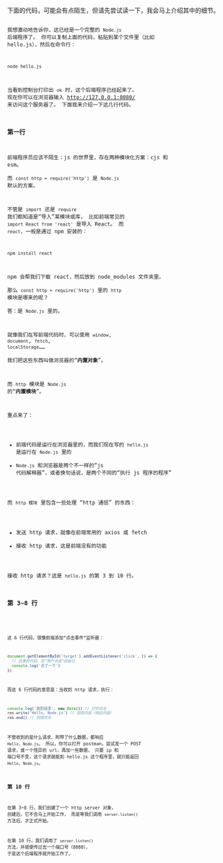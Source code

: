 
<Layout title='第一章 Hello, Node.js'>
  下面的代码，可能会有点陌生，但请先尝试读一下，我会马上介绍其中的细节。

  <Code code={demo_code} lang='js' title='hello.js' showLineNumbers />

  我想激动地告诉你，这已经是一个完整的 `Node.js` 后端程序了。
  你可以复制上面的代码，粘贴到某个文件里（比如 hello.js），然后在命令行：

  ``` bash showLineNumbers=false
  node hello.js
  ```

  当看到控制台打印出 `ok` 时，这个后端程序已经起来了。
  现在你可以在浏览器输入 http://127.0.0.1:8080/ 来访问这个服务器了。
  下面我来介绍一下这几行代码。

  ### 第一行
  前端程序员应该不陌生：js 的世界里，存在两种模块化方案：cjs 和 esm。  
  而 `const http = require('http')` 是 `Node.js` 默认的方案。

  不管是 `import` 还是 `require` 我们都知道是“导入”某模块或库，
  比如前端常见的 `import React from 'react'` 是导入 React。
  而 `react`，一般是通过 npm 安装的：

  ``` bash showLineNumbers=false
  npm install react
  ```

  npm 会帮我们下载 react，然后放到 node_modules 文件夹里。  
  那么 `const http = require('http')` 里的 `http` 模块是哪来的呢？  
  答：是 `Node.js` 里的。

  就像我们在写前端代码时，可以使用 `window`, `document`, `fetch`, `localStorage`……  
  我们把这些东西叫做浏览器的“**内置对象**”。  

  而 `http` 模块是 `Node.js` 的“**内置模块**”。  

  重点来了：
  + 前端代码是运行在浏览器里的，而我们现在写的 `hello.js` 是运行在 `Node.js` 里的
  + `Node.js` 和浏览器是两个不一样的“js 代码解释器”，或者换句话说，是两个不同的“执行 js 程序的程序”

  而 `http 模块` 里包含一些处理 “http 通信” 的东西：
  + 发送 http 请求，就像在前端常用的 axios 或 fetch
  + 接收 http 请求，这是前端没有的功能

  接收 http 请求？这是 `hello.js` 的第 3 到 10 行。

  ### 第 3~8 行
  <Code code={demo_code} lang='js' title='hello.js' showLineNumbers mark={[3,4,5,6,7,8]} />

  这 6 行代码，很像前端添加“点击事件”监听器：
  ``` js
  document.getElementById('target').addEventListener('click', () => {
    // 这里的代码，在“用户点击”后执行
    console.log('点了一下')
  })
  ```
  而这 6 行代码的意思是：当收到 http 请求，执行：
  ``` js
  console.log('收到请求', new Date()) // 打印日志
  res.write('Hello, Node.js') // 回信内容（响应内容）
  res.end() // 回信完毕
  ```

  不管收到的是什么请求、附带了什么数据，都响应 `Hello, Node.js`。
  所以，你可以打开 postman，尝试发一个 POST 请求，或一个怪异的 url，再加一些数据，
  只要 ip 和 端口号不变，这个请求就能到 hello.js 这个程序里，就只能返回 `Hello, Node.js`。

  ### 第 10 行
  在第 3~8 行，我们创建了一个 http server 对象，
  创建后，它不会马上开始工作，
  而是等我们调用 `server.listen()` 方法后，才正式开始。

  在第 10 行，我们调用了 `server.listen()` 方法，并顺便传过去一个端口号（8080），
  于是这个后端程序就开始工作了。

</Layout>
